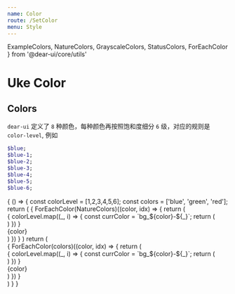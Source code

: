 ```yaml
---
name: Color
route: /SetColor
menu: Style
---
```


  ExampleColors, NatureColors,
  GrayscaleColors, StatusColors,
  ForEachColor
} from '@dear-ui/core/utils'

# Uke Color

## Colors

`dear-ui` 定义了 `8` 种颜色，每种颜色再按照饱和度细分 `6` 级，对应的规则是 `color-level`, 例如

```scss
$blue;
$blue-1;
$blue-2;
$blue-3;
$blue-4;
$blue-5;
$blue-6;
```

<Playground>
  {
    () => {
      const colorLevel = [1,2,3,4,5,6];
      const colors = ['blue', 'green', 'red'];
      return (
        <Grid container space={0}>
          {
            ForEachColor(NatureColors)((color, idx) => {
              return (
                <Grid key={color} item lg={6} md={6}>
                  <Grid container space={5}>
                    <Grid item lg={12} md={12}>
                      <div className={`flex bg_${color}`}
                        style={{
                          height: 100
                        }}>
                      </div>
                    </Grid>
                    {
                      colorLevel.map((_, i) => {
                        const currColor = `bg_${color}-${_}`;
                        return (
                          <Grid key={currColor} item lg={2} md={2}>
                            <div
                              style={{
                                display: 'block'
                              }}
                              className={currColor + ' flex'}
                              style={{
                                height: 100,
                              }}>
                            </div>
                          </Grid>
                        )
                      })
                    }
                    <div style={{
                      fontSize: 18,
                      marginBottom: 20,
                    }}>{color}</div>
                  </Grid>
                </Grid>
              )
            })
          }
        </Grid>
      )
      return (
        <div className="layout">
          {
            ForEachColor(colors)((color, idx) => {
              return (
                <div key={color} className="flex text-center p10">
                  <div className={`flex bg_${color}`}
                    style={{
                      height: 150
                    }}>
                  </div>
                  <div className="layout">
                    {
                      colorLevel.map((_, i) => {
                        const currColor = `bg_${color}-${_}`;
                        return (
                          <div
                            key={currColor}
                            style={{
                              display: 'block'
                            }}
                            className={currColor + ' flex'}
                            style={{
                              height: 150,
                            }}>
                          </div>
                        )
                      })
                    }
                  </div>
                  {color}
                </div>
              )
            })
          }
        </div>
      )
    }
  }
</Playground>

